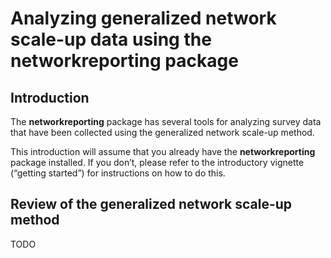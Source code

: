 <!--
%\VignetteEngine{knitr::knitr}
%\VignetteIndexEntry{generalized scale-up}
-->
Analyzing generalized network scale-up data using the **networkreporting** package
==================================================================================

Introduction
------------

The **networkreporting** package has several tools for analyzing survey data
that have been collected using the generalized network scale-up method.

This introduction will assume that you already have the **networkreporting**
package installed. If you don't, please refer to the introductory vignette 
("getting started") for instructions on how to do this. 

Review of the generalized network scale-up method
-------------------------------------------------

TODO




